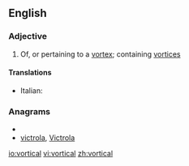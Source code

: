 ==English==

===Adjective===
{{en-adj}}

# Of, or pertaining to a [[vortex]]; containing [[vortices]]

====Translations====
{{trans-top}}
* Italian: {{t-|it|vorticoso}}
{{trans-mid}}

{{trans-bottom}}

===Anagrams===
* {{alphagram|acilortv}}
* [[victrola#English|victrola]], [[Victrola#English|Victrola]]

[[io:vortical]]
[[vi:vortical]]
[[zh:vortical]]